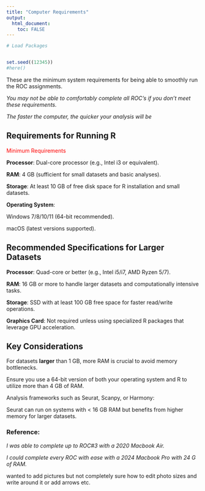 ```yaml
---
title: "Computer Requirements"
output: 
  html_document:
    toc: FALSE
---
```


```r
# Load Packages 


set.seed((12345))
#here()
```

These are the minimum system requirements for being able to smoothly run the ROC assignments. 

*You may not be able to comfortably complete all ROC’s if you don't meet these requirements.*

*The faster the computer, the quicker your analysis will be*

## Requirements for Running R

<span style="color:red;">Minimum Requirements</span>

**Processor**: Dual-core processor (e.g., Intel i3 or equivalent).

**RAM**: 4 GB (sufficient for small datasets and basic analyses).

**Storage**: At least 10 GB of free disk space for R installation and small datasets.

**Operating System**:

Windows 7/8/10/11 (64-bit recommended).

macOS (latest versions supported).


## Recommended Specifications for Larger Datasets

**Processor**: Quad-core or better (e.g., Intel i5/i7, AMD Ryzen 5/7).

**RAM**: 16 GB or more to handle larger datasets and computationally intensive tasks.

**Storage**: SSD with at least 100 GB free space for faster read/write operations.

**Graphics Card**: Not required unless using specialized R packages that leverage GPU acceleration.

## Key Considerations

For datasets **larger** than 1 GB, more RAM is crucial to avoid memory bottlenecks.

Ensure you use a 64-bit version of both your operating system and R to utilize more than 4 GB of RAM.

Analysis frameworks such as Seurat, Scanpy, or Harmony:

Seurat can run on systems with < 16 GB RAM but benefits from higher memory for larger datasets.

### Reference:

*I was able to complete up to ROC#3 with a 2020 Macbook Air.*

*I could complete every ROC with ease with a 2024 Macbook Pro with 24 G of RAM.*

wanted to add pictures but not completely sure how to edit photo sizes and write around it or add arrows etc. 
